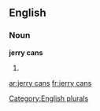 
==English==

===Noun===
'''jerry cans'''

# {{plural of|[[jerry can]]}}

[[Category:English plurals]]

[[ar:jerry cans]]
[[fr:jerry cans]]